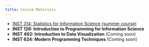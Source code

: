 ```yaml
---
title: Course Materials
---
```


- [INST 314: Statistics for Information Science (summer course)](https://scottrjackson.github.io/inst314_summer/index.html)
- **INST 126: Introduction to Programming for Information Science**
- **INST 462: Introduction to Data Visualization** (Coming soon)
- **INST 624: Modern Programming Techniques** (Coming soon)
